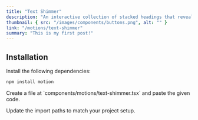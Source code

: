 ```yaml
---
title: "Text Shimmer"
description: "An interactive collection of stacked headings that reveal individual content sections with a click."
thumbnail: { src: "/images/components/buttons.png", alt: "" }
link: "/motions/text-shimmer"
summary: "This is my first post!"
---
```


<ComponentPreview name="text-shimmer-demo" />

## Installation

<Steps>
<Step>
Install the following dependencies:
</Step>

```bash 
npm install motion
```

<Step>
    Create a file at `components/motions/text-shimmer.tsx` and paste the given
    code.
</Step>

<CollapsibleSource name="text-shimmer" />

<Step>Update the import paths to match your project setup.</Step>

</Steps>
